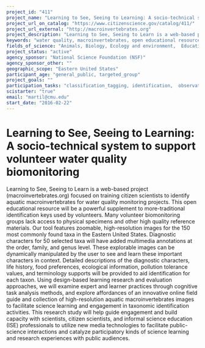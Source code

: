 ```yaml
---
project_id: "411"
project_name: "Learning to See, Seeing to Learning: A socio-technical system to support volunteer water quality biomonitoring"
project_url_on_catalog: "https://www.citizenscience.gov/catalog/411/"
project_url_external: "http://macroinvertebrates.org"
project_description: "Learning to See, Seeing to Learn is a web-based project (macroinvertebrates.org) focused on training citizen scientists to identify aquatic macroinvertebrates for water quality monitoring projects. This open educational resource will be a powerful supplement to more-traditional identification keys used by volunteers. Many volunteer biomonitoring groups lack access to physical specimens and other high quality reference materials. Our tool features zoomable, high-resolution images for the 150 most commonly found taxa in the Eastern United States. Diagnostic characters for 50 selected taxa will have added multimedia annotations at the order, family, and genus level. These explorable images can be dynamically manipulated by the user to see and learn these important characters in context. Detailed descriptions of the diagnostic characters, life history, food preferences, ecological information, pollution tolerance values, and terminology supports will be provided to aid identification for each taxon. Using design-based learning research and evaluation approaches, we will examine expert and learner practices through cognitive task analysis methods, and explore affordances of an innovative online field guide and collection of high-resolution aquatic macroinvertebrates images to facilitate science learning and engagement in taxonomic identification activities. This research study will help guide engagement and build capacity with scientists, citizen scientists, and informal science education (ISE) professionals to utilize new media technologies to facilitate public-science interactions and catalyze participatory kinds of science learning and research experiences with public audiences."
keywords: "water quality, macroinvertebrates, open educational resources, observation, identification, taxonomy, design"
fields_of_science: "Animals, Biology, Ecology and environment,  Education, Nature and outdoors, Pollinators/insects"
project_status: "active"
agency_sponsor: "National Science Foundation (NSF)"
agency_sponsor_other: ""
geographic_scope: "Eastern United States"
participant_age: "general_public, targeted_group"
project_goals: ""
participation_tasks: "classification_tagging, identification,  observation, photography"
scistarter: "true"
email: "martil@cmu.edu"
start_date: "2016-02-22"
---
```


# Learning to See, Seeing to Learning: A socio-technical system to support volunteer water quality biomonitoring

Learning to See, Seeing to Learn is a web-based project (macroinvertebrates.org) focused on training citizen scientists to identify aquatic macroinvertebrates for water quality monitoring projects. This open educational resource will be a powerful supplement to more-traditional identification keys used by volunteers. Many volunteer biomonitoring groups lack access to physical specimens and other high quality reference materials. Our tool features zoomable, high-resolution images for the 150 most commonly found taxa in the Eastern United States. Diagnostic characters for 50 selected taxa will have added multimedia annotations at the order, family, and genus level. These explorable images can be dynamically manipulated by the user to see and learn these important characters in context. Detailed descriptions of the diagnostic characters, life history, food preferences, ecological information, pollution tolerance values, and terminology supports will be provided to aid identification for each taxon. Using design-based learning research and evaluation approaches, we will examine expert and learner practices through cognitive task analysis methods, and explore affordances of an innovative online field guide and collection of high-resolution aquatic macroinvertebrates images to facilitate science learning and engagement in taxonomic identification activities. This research study will help guide engagement and build capacity with scientists, citizen scientists, and informal science education (ISE) professionals to utilize new media technologies to facilitate public-science interactions and catalyze participatory kinds of science learning and research experiences with public audiences.
